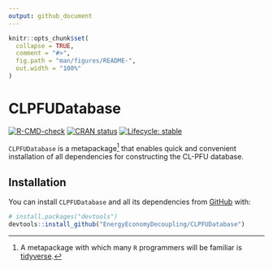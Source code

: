 ```yaml
---
output: github_document
---
```


<!-- README.md is generated from README.Rmd. Please edit Readme.Rmd. -->

```r
knitr::opts_chunk$set(
  collapse = TRUE,
  comment = "#>",
  fig.path = "man/figures/README-",
  out.width = "100%"
)
```


# CLPFUDatabase

<!-- badges: start -->
[![R-CMD-check](https://github.com/EnergyEconomyDecoupling/CLPFUDatabase/actions/workflows/R-CMD-check.yaml/badge.svg)](https://github.com/EnergyEconomyDecoupling/CLPFUDatabase/actions/workflows/R-CMD-check.yaml)
[![CRAN status](https://www.r-pkg.org/badges/version/CLPFUDatabase)](https://CRAN.R-project.org/package=CLPFUDatabase)
[![Lifecycle: stable](https://img.shields.io/badge/lifecycle-stable-brightgreen.svg)](https://lifecycle.r-lib.org/articles/stages.html#stable)
<!-- badges: end -->

`CLPFUDatabase` is a metapackage[^1] that enables 
quick and convenient installation of all dependencies
for constructing the CL-PFU database.


## Installation

You can install `CLPFUDatabase` and all its dependencies
from [GitHub](https://github.com/) with:

``` r
# install.packages("devtools")
devtools::install_github("EnergyEconomyDecoupling/CLPFUDatabase")
```


[^1]: A metapackage with which many `R` programmers will be familiar
      is [tidyverse](https://www.tidyverse.org).
